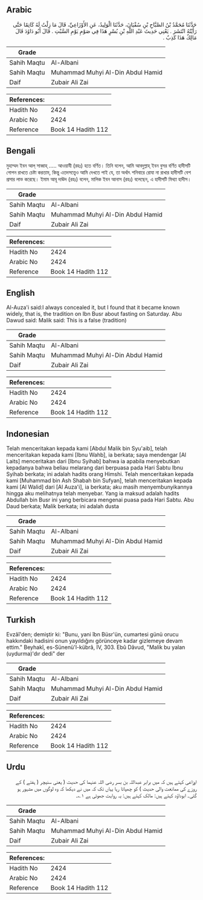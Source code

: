 ## Arabic


<div dir="rtl" lang="ar" style={{fontSize:'larger',backgroundColor:'#f8f9fa',padding:20}}>
حَدَّثَنَا مُحَمَّدُ بْنُ الصَّبَّاحِ بْنِ سُفْيَانَ، حَدَّثَنَا الْوَلِيدُ، عَنِ الأَوْزَاعِيِّ، قَالَ مَا زِلْتُ لَهُ كَاتِمًا حَتَّى رَأَيْتُهُ انْتَشَرَ ‏.‏ يَعْنِي حَدِيثَ عَبْدِ اللَّهِ بْنِ بُسْرٍ هَذَا فِي صَوْمِ يَوْمِ السَّبْتِ ‏.‏ قَالَ أَبُو دَاوُدَ قَالَ مَالِكٌ هَذَا كَذِبٌ ‏.‏
</div>
<div style={{backgroundColor:'#f8f9fa',padding:20, marginBottom: 10}}><table> <thead> <tr> <th>Grade</th> <th></th> </tr> </thead> <tbody> <tr><td>Sahih Maqtu</td><td>Al-Albani</td></tr><tr><td>Sahih Maqtu</td><td>Muhammad Muhyi Al-Din Abdul Hamid</td></tr><tr><td>Daif</td><td>Zubair Ali Zai</td></tr></tbody></table><table> <thead> <tr> <th>References:</th> <th></th> </tr> </thead> <tbody><tr><td>Hadith No</td><td>2424</td></tr><tr><td>Arabic No</td><td>2424</td></tr><tr><td>Reference</td><td>Book 14 Hadith 112</td></tr></tbody></table></div>

## Bengali


<div dir="ltr" lang="bn" style={{fontSize:'larger',backgroundColor:'#f8f9fa',padding:20}}>
মুহাম্মদ ইবন আল্ সাব্বাহ্ ..... আওয়াযী (রহঃ) হতে বর্ণিত। তিনি বলেন, আমি আবদুল্লাহ্ ইবন বুসর বর্ণিত হাদীসটি গোপন রাখতে চেষ্টা করতাম, কিন্তু এতদসত্ত্বেও আমি দেখতে পাই যে, তা অর্থাৎ শনিবারে রোযা না রাখার হাদীসটি বেশ প্রসার লাভ করেছে। ইমাম আবূ দাঊদ (রহঃ) বলেন, মালিক ইবন আনাস (রহঃ) বলেছেন, এ হাদীসটি মিথ্যা হাদীস।
</div>
<div style={{backgroundColor:'#f8f9fa',padding:20, marginBottom: 10}}><table> <thead> <tr> <th>Grade</th> <th></th> </tr> </thead> <tbody> <tr><td>Sahih Maqtu</td><td>Al-Albani</td></tr><tr><td>Sahih Maqtu</td><td>Muhammad Muhyi Al-Din Abdul Hamid</td></tr><tr><td>Daif</td><td>Zubair Ali Zai</td></tr></tbody></table><table> <thead> <tr> <th>References:</th> <th></th> </tr> </thead> <tbody><tr><td>Hadith No</td><td>2424</td></tr><tr><td>Arabic No</td><td>2424</td></tr><tr><td>Reference</td><td>Book 14 Hadith 112</td></tr></tbody></table></div>

## English


<div dir="ltr" lang="en" style={{fontSize:'larger',backgroundColor:'#f8f9fa',padding:20}}>
Al-Auza'i said:I always concealed it, but I found that it became known widely, that is, the tradition on Ibn Busr about fasting on Saturday. Abu Dawud said: Malik said: This is a false (tradition)
</div>
<div style={{backgroundColor:'#f8f9fa',padding:20, marginBottom: 10}}><table> <thead> <tr> <th>Grade</th> <th></th> </tr> </thead> <tbody> <tr><td>Sahih Maqtu</td><td>Al-Albani</td></tr><tr><td>Sahih Maqtu</td><td>Muhammad Muhyi Al-Din Abdul Hamid</td></tr><tr><td>Daif</td><td>Zubair Ali Zai</td></tr></tbody></table><table> <thead> <tr> <th>References:</th> <th></th> </tr> </thead> <tbody><tr><td>Hadith No</td><td>2424</td></tr><tr><td>Arabic No</td><td>2424</td></tr><tr><td>Reference</td><td>Book 14 Hadith 112</td></tr></tbody></table></div>

## Indonesian


<div dir="ltr" lang="id" style={{fontSize:'larger',backgroundColor:'#f8f9fa',padding:20}}>
Telah menceritakan kepada kami [Abdul Malik bin Syu'aib], telah menceritakan kepada kami [Ibnu Wahb], ia berkata; saya mendengar [Al Laits] menceritakan dari [Ibnu Syihab] bahwa ia apabila menyebutkan kepadanya bahwa beliau melarang dari berpuasa pada Hari Sabtu Ibnu Syihab berkata; ini adalah hadits orang Himshi. Telah menceritakan kepada kami [Muhammad bin Ash Shabah bin Sufyan], telah menceritakan kepada kami [Al Walid] dari [Al Auza'i], ia berkata; aku masih menyembunyikannya hingga aku melihatnya telah menyebar. Yang ia maksud adalah hadits Abdullah bin Busr ini yang berbicara mengenai puasa pada Hari Sabtu. Abu Daud berkata; Malik berkata; ini adalah dusta
</div>
<div style={{backgroundColor:'#f8f9fa',padding:20, marginBottom: 10}}><table> <thead> <tr> <th>Grade</th> <th></th> </tr> </thead> <tbody> <tr><td>Sahih Maqtu</td><td>Al-Albani</td></tr><tr><td>Sahih Maqtu</td><td>Muhammad Muhyi Al-Din Abdul Hamid</td></tr><tr><td>Daif</td><td>Zubair Ali Zai</td></tr></tbody></table><table> <thead> <tr> <th>References:</th> <th></th> </tr> </thead> <tbody><tr><td>Hadith No</td><td>2424</td></tr><tr><td>Arabic No</td><td>2424</td></tr><tr><td>Reference</td><td>Book 14 Hadith 112</td></tr></tbody></table></div>

## Turkish


<div dir="ltr" lang="tr" style={{fontSize:'larger',backgroundColor:'#f8f9fa',padding:20}}>
Evzâî'den; demiştir ki: "Bunu, yani îbn Büsr'ün, cumartesi günü orucu hakkındaki hadisini onun yayıldığını görünceye kadar gizlemeye devam ettim." Beyhakî, es-Sünenü'l-kübrâ, IV, 303. Ebû Dâvud, "Malik bu yalan (uydurma)'dır dedi" der
</div>
<div style={{backgroundColor:'#f8f9fa',padding:20, marginBottom: 10}}><table> <thead> <tr> <th>Grade</th> <th></th> </tr> </thead> <tbody> <tr><td>Sahih Maqtu</td><td>Al-Albani</td></tr><tr><td>Sahih Maqtu</td><td>Muhammad Muhyi Al-Din Abdul Hamid</td></tr><tr><td>Daif</td><td>Zubair Ali Zai</td></tr></tbody></table><table> <thead> <tr> <th>References:</th> <th></th> </tr> </thead> <tbody><tr><td>Hadith No</td><td>2424</td></tr><tr><td>Arabic No</td><td>2424</td></tr><tr><td>Reference</td><td>Book 14 Hadith 112</td></tr></tbody></table></div>

## Urdu


<div dir="rtl" lang="ur" style={{fontSize:'larger',backgroundColor:'#f8f9fa',padding:20}}>
اوزاعی کہتے ہیں کہ میں برابر عبداللہ بن بسر رضی اللہ عنہما کی حدیث ( یعنی سنیچر ( ہفتے ) کے روزے کی ممانعت والی حدیث ) کو چھپاتا رہا یہاں تک کہ میں نے دیکھا کہ وہ لوگوں میں مشہور ہو گئی۔ ابوداؤد کہتے ہیں: مالک کہتے ہیں: یہ روایت جھوٹی ہے ۱؎۔
</div>
<div style={{backgroundColor:'#f8f9fa',padding:20, marginBottom: 10}}><table> <thead> <tr> <th>Grade</th> <th></th> </tr> </thead> <tbody> <tr><td>Sahih Maqtu</td><td>Al-Albani</td></tr><tr><td>Sahih Maqtu</td><td>Muhammad Muhyi Al-Din Abdul Hamid</td></tr><tr><td>Daif</td><td>Zubair Ali Zai</td></tr></tbody></table><table> <thead> <tr> <th>References:</th> <th></th> </tr> </thead> <tbody><tr><td>Hadith No</td><td>2424</td></tr><tr><td>Arabic No</td><td>2424</td></tr><tr><td>Reference</td><td>Book 14 Hadith 112</td></tr></tbody></table></div>